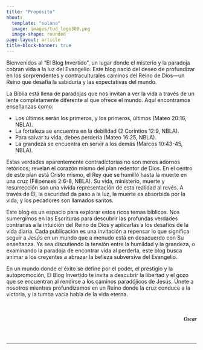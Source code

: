 ```yaml
---
title: "Propósito"
about:
  template: "solana"
  image: images/tud_logo300.png
  image-shape: rounded
page-layout: article
title-block-banner: true
---
```


Bienvenidos al "El Blog Invertido", un lugar donde el misterio y la paradoja cobran vida a la luz del Evangelio. Este blog nació del deseo de profundizar en los sorprendentes y contraculturales caminos del Reino de Dios—un Reino que desafía la sabiduría y las expectativas del mundo.

La Biblia está llena de paradojas que nos invitan a ver la vida a través de un lente completamente diferente al que ofrece el mundo. Aquí encontramos enseñanzas como:

-   Los últimos serán los primeros, y los primeros, últimos (Mateo 20:16, NBLA).
-   La fortaleza se encuentra en la debilidad (2 Corintios 12:9, NBLA).
-   Para salvar tu vida, debes perderla (Mateo 16:25, NBLA).
-   La grandeza se encuentra en servir a los demás (Marcos 10:43-45, NBLA).

Estas verdades aparentemente contradictorias no son meros adornos retóricos; revelan el corazón mismo del plan redentor de Dios. En el centro de este plan está Cristo mismo, el Rey que se humilló hasta la muerte en una cruz (Filipenses 2:6-8, NBLA). Su vida, ministerio, muerte y resurrección son una vívida representación de esta realidad al revés. A través de Él, la oscuridad da paso a la luz, la muerte es absorbida por la vida, y los pecadores son llamados santos.

Este blog es un espacio para explorar estos ricos temas bíblicos. Nos sumergimos en las Escrituras para descubrir las profundas verdades contrarias a la intuición del Reino de Dios y aplicarlas a los desafíos de la vida diaria. Cada publicación es una invitación a repensar lo que significa seguir a Jesús en un mundo que a menudo está en desacuerdo con Su enseñanza. Ya sea discutiendo la tensión entre la humildad y la grandeza, o examinando la paradoja de encontrar vida al perderla, este blog busca animar a los creyentes a abrazar la belleza subversiva del Evangelio.

En un mundo donde el éxito se define por el poder, el prestigio y la autopromoción, El Blog Invertido te invita a descubrir la libertad y el gozo que se encuentran al rendirse a los caminos paradójicos de Jesús. Únete a nosotros mientras profundizamos en un Reino donde la cruz conduce a la victoria, y la tumba vacía habla de la vida eterna.

<br/>

<h5><p style="text-align: right; font-family:fantasy;">Oscar</p></h5>

<br/>

------------------------------------------------------------------------

